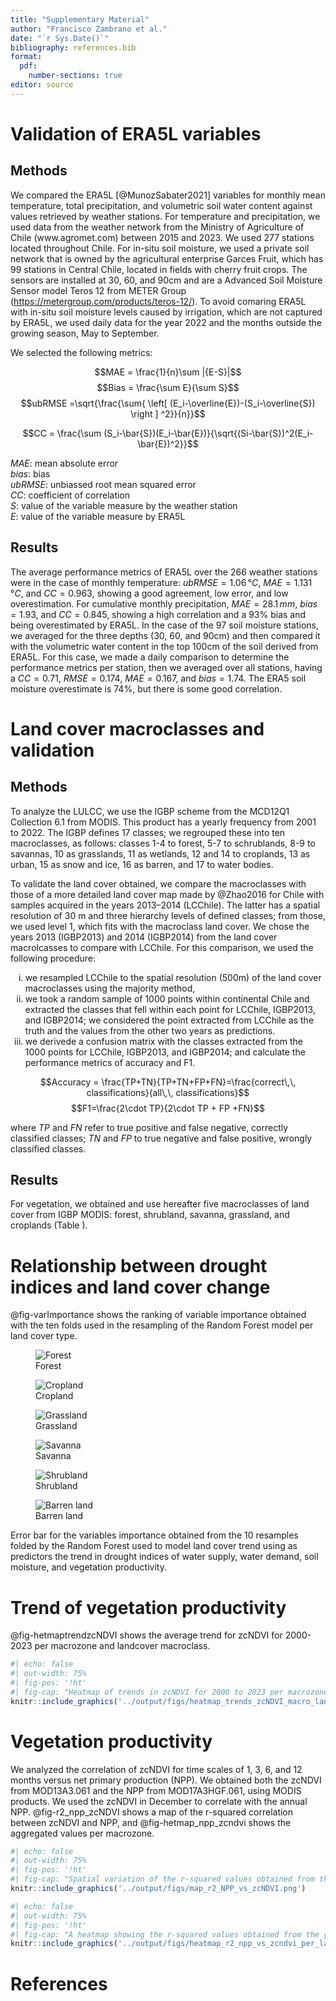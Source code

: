 ```yaml
---
title: "Supplementary Material"
author: "Francisco Zambrano et al."
date: "`r Sys.Date()`"
bibliography: references.bib
format: 
  pdf:
    number-sections: true
editor: source
---
```


# Validation of ERA5L variables 

## Methods 

We compared the ERA5L [@MunozSabater2021] variables for monthly mean temperature, total precipitation, and volumetric soil water content against values retrieved by weather stations. For temperature and precipitation, we used data from the weather network from the Ministry of Agriculture of Chile (www.agromet.com) between 2015 and 2023. We used 277 stations located throughout Chile. For in-situ soil moisture, we used a private soil network that is owned by the agricultural enterprise Garces Fruit, which has 99 stations in Central Chile, located in fields with cherry fruit crops. The sensors are installed at 30, 60, and 90cm and are a Advanced Soil Moisture Sensor model Teros 12 from METER Group ([https://metergroup.com/products/teros-12/](https://metergroup.com/products/teros-12/)). To avoid comaring ERA5L with in-situ soil moisture levels caused by irrigation, which are not captured by ERA5L, we used daily data for the year 2022 and the months outside the growing season, May to September.

We selected the following metrics:

$$MAE = \frac{1}{n}\sum |{E-S}|$$ $$Bias = \frac{\sum E}{\sum S}$$ $$ubRMSE =\sqrt{\frac{\sum{ \left[ (E_i-\overline{E})-(S_i-\overline{S}) \right ] ^2}}{n}}$$

$$CC = \frac{\sum (S_i-\bar{S})(E_i-\bar{E})}{\sqrt{(Si-\bar{S})^2(E_i-\bar{E})^2}}$$

$MAE$: mean absolute error   
$bias$: bias  
$ubRMSE$: unbiassed root mean squared error  
$CC$: coefficient of correlation  
$S$: value of the variable measure by the weather station  
$E$: value of the variable measure by ERA5L

## Results

The average performance metrics of ERA5L over the 266 weather stations were in the case of monthly temperature: $ubRMSE=1.06\,°C$, $MAE=1.131\,°C$, and $CC=0.963$, showing a good agreement, low error, and low overestimation. For cumulative monthly precipitation, $MAE=28.1\,mm$, $bias=1.93$, and $CC=0.845$, showing a high correlation and a 93% bias and being overestimated by ERA5L. In the case of the 97 soil moisture stations, we averaged for the three depths (30, 60, and 90cm) and then compared it with the volumetric water content in the top 100cm of the soil derived from ERA5L. For this case, we made a daily comparison to determine the performance metrics per station, then we averaged over all stations, having a $CC=0.71$, $RMSE=0.174$, $MAE=0.167$, and $bias=1.74$. The ERA5 soil moisture overestimate is 74%, but there is some good correlation.

# Land cover macroclasses and validation

## Methods

To analyze the LULCC, we use the IGBP scheme from the MCD12Q1 Collection 6.1 from MODIS. This product has a yearly frequency from 2001 to 2022. The IGBP defines 17 classes; we regrouped these into ten macroclasses, as follows: classes 1-4 to forest, 5-7 to schrublands, 8-9 to savannas, 10 as grasslands, 11 as wetlands, 12 and 14 to croplands, 13 as urban, 15 as snow and ice, 16 as barren, and 17 to water bodies. 

To validate the land cover obtained, we compare the macroclasses with those of a more detailed land cover map made by @Zhao2016 for Chile with samples acquired in the years 2013–2014 (LCChile). The latter has a spatial resolution of 30 m and three hierarchy levels of defined classes; from those, we used level 1, which fits with the macroclass land cover. We chose the years 2013 (IGBP2013) and 2014 (IGBP2014) from the land cover macrolcasses to compare with LCChile. For this comparison, we used the following procedure:

i)  we resampled LCChile to the spatial resolution (500m) of the land cover macroclasses using the majority method,
ii) we took a random sample of 1000 points within continental Chile and extracted the classes that fell within each point for LCChile, IGBP2013, and IGBP2014; we considered the point extracted from LCChile as the truth and the values from the other two years as predictions.
iii) we derivede a confusion matrix with the classes extracted from the 1000 points for LCChile, IGBP2013, and IGBP2014; and calculate the performance metrics of accuracy and F1.

$$Accuracy = \frac{TP+TN}{TP+TN+FP+FN}=\frac{correct\,\, classifications}{all\,\, classifications}$$ $$F1=\frac{2\cdot TP}{2\cdot TP + FP +FN}$$

where $TP$ and $FN$ refer to true positive and false negative, correctly classified classes; $TN$ and $FP$ to true negative and false positive, wrongly classified classes.

## Results

For vegetation, we obtained and use hereafter five macroclasses of land cover from IGBP MODIS: forest, shrubland, savanna, grassland, and croplands (Table \ref{tab-landIGBPmacro}).

```{=latex}
\begin{table}[!ht]
\caption{Landcover clases from IGBP MODIS and the corresponding macroclasses.}
\label{tab-landIGBPmacro}
\centering
\includegraphics[width = .5\textwidth]{../output/figs/tabla_landcover_macroclass.png}
\end{table}
```

# Relationship between drought indices and land cover change

@fig-varImportance shows the ranking of variable importance obtained with the ten folds used in the resampling of the Random Forest model per land cover type. 

::: {#fig-varImportance layout-ncol=3}

![Forest](../output/figs/fig_errorbar_resample_random_forest_trends_Forest.png){#fig-varimp_forest}

![Cropland](../output/figs/fig_errorbar_resample_random_forest_trends_Cropland.png){#fig-varimp_crops}

![Grassland](../output/figs/fig_errorbar_resample_random_forest_trends_Grassland.png){#fig-varimp_grass}

![Savanna](../output/figs/fig_errorbar_resample_random_forest_trends_Savanna.png){#fig-varimp_savanna}

![Shrubland](../output/figs/fig_errorbar_resample_random_forest_trends_Shrubland.png){#fig-varimp_shrubs}

![Barren land](../output/figs/fig_errorbar_resample_random_forest_trends_Barren_land.png){#fig-varimp_barren}

Error bar for the variables importance obtained from the 10 resamples folded by the Random Forest used to model land cover trend using as predictors the trend in drought indices of water supply, water demand, soil moisture, and vegetation productivity.


:::

# Trend of vegetation productivity

@fig-hetmaptrendzcNDVI shows the average trend for zcNDVI for 2000-2023 per macrozone and landcover macroclass.

```r
#| echo: false
#| out-width: 75%
#| fig-pos: '!ht'
#| fig-cap: "Heatmap of trends in zcNDVI for 2000 to 2023 per macrozone and landcover macroclass."
knitr::include_graphics('../output/figs/heatmap_trends_zcNDVI_macro_landcover.png')
```

# Vegetation productivity

We analyzed the correlation of zcNDVI for time scales of 1, 3, 6, and 12 months versus net primary production (NPP). We obtained both the zcNDVI from MOD13A3.061 and the NPP from MOD17A3HGF.061, using MODIS products. We used the zcNDVI in December to correlate with the annual NPP. @fig-r2_npp_zcNDVI shows a map of the r-squared correlation between zcNDVI and NPP, and @fig-hetmap_npp_zcndvi shows the aggregated values per macrozone.

```r
#| echo: false
#| out-width: 75%
#| fig-pos: '!ht'
#| fig-cap: "Spatial variation of the r-squared values obtained from the yearly correlation of zcNDVI of 1, 3, 6, and 12 months with the net primary productivity (NPP) for continental Chile."
knitr::include_graphics('../output/figs/map_r2_NPP_vs_zcNDVI.png')
```

```r
#| echo: false
#| out-width: 75%
#| fig-pos: '!ht'
#| fig-cap: "A heatmap showing the r-squared values obtained from the yearly correlation of zcNDVI of 1, 3, 6, and 12 months with the net primary productivity (NPP) for continental Chile."
knitr::include_graphics('../output/figs/heatmap_r2_npp_vs_zcndvi_per_landcover.png')
```

# References

::: {#refs}
:::
